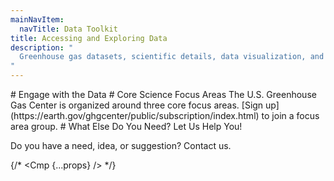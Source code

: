 ```yaml
---
mainNavItem:
  navTitle: Data Toolkit
title: Accessing and Exploring Data
description: "
  Greenhouse gas datasets, scientific details, data visualization, and open source tools for scientists and those interested in working with the US GHG Center data.
"
---
```




<Block type="wide">
  <Prose>
        # Engage with the Data
  </Prose>
</Block>
<HomeContent>
  <KeypointsData></KeypointsData>
</HomeContent>
<Block type="wide">
  <Prose>
      # Core Science Focus Areas
      The U.S. Greenhouse Gas Center is organized around three core focus areas. [Sign up](https://earth.gov/ghgcenter/public/subscription/index.html) to join a focus area group. 
  </Prose>
</Block>
<HomeContent>      
  <Keypoints></Keypoints>
</HomeContent>

<Block type="wide">
<Prose>
# What Else Do You Need? Let Us Help You!

Do you have a need, idea, or suggestion? Contact us.
</Prose>
</Block>

{/* <Cmp {...props} /> */}
